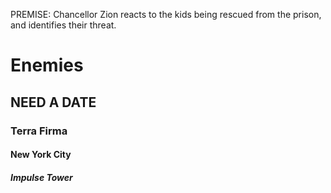 PREMISE: Chancellor Zion reacts to the kids being rescued from the prison, and identifies their threat.

# Enemies

## NEED A DATE

### Terra Firma

#### New York City

##### Impulse Tower
